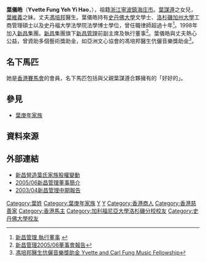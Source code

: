 '''葉儀皓'''（'''Yvette Fung Yeh Yi Hao'''，{{bd|1961年|||}}），祖籍[[浙江|浙江]][[寧波|寧波]][[鎮海|鎮海]][[庄市街道|庄市]]。[[葉謀遵|葉謀遵]]之女兒，[[葉維義|葉維義]]之妹。丈夫[[馮培邦|馮培邦]]醫生。葉儀皓持有[[史丹佛大學|史丹佛大學]]文學士、[[洛杉磯加州大學|洛杉磯加州大學]]工商管理碩士以及史丹福大學法學院法學博士學位，曾任職律師超過十年<ref>[http://www.synergis.com.hk/PDF/big5/prospectus_c.pdf 新昌管理 執行董事] {{webarchive|url=https://web.archive.org/web/20080820093432/http://www.synergis.com.hk/PDF/big5/prospectus_c.pdf |date=2008-08-20 }}</ref>。1998年加入[[新昌|新昌]]集團。[[新昌|新昌]]集團旗下[[新昌管理|新昌管理]]前副主席及執行董事<ref>[http://www.synergis.com.hk/PDF/annualrpt0506/directors_report.pdf 新昌管理2005/06董事會報告]{{dead link|date=2018年4月 |bot=InternetArchiveBot |fix-attempted=yes }}</ref>。葉儀皓與丈夫熱心公益，曾資助多個藝術獎助金，如亞洲文心協會的馮培邦醫生伉儷音樂獎助金<ref>[http://www.asianculturalcouncil.org/hkap/documents/ACCNewsletter2007.pdf 馮培邦醫生伉儷音樂獎助金 Yvette and Carl Fung Music Fellowship]{{dead link|date=2018年4月 |bot=InternetArchiveBot |fix-attempted=yes }}</ref>。

==名下馬匹==
她是[[香港賽馬會|香港賽馬會]]的會員，名下馬匹包括與父親葉謀遵合夥擁有的「好好的」。

==參見==
*[[葉庚年家族|葉庚年家族]]

==資料來源==
{{reflist|2}}

==外部連結==
*[http://main.ednews.hk/listedco/listconews/sehk/20071101/LTN20071101464_C.pdf 新昌營造葉氏家族股權變動]{{dead link|date=2018年4月 |bot=InternetArchiveBot |fix-attempted=yes }}
*[http://www.synergis.com.hk/PDF/annualrpt0506/directors_report.pdf 2005/06新昌管理董事簡介]{{dead link|date=2018年4月 |bot=InternetArchiveBot |fix-attempted=yes }}
*[https://web.archive.org/web/20090106200905/http://www.synergis.com.hk/PDF/big5/CWF101.0304.pdf 2003/04新昌管理中期報告]

{{HK-bio-stub}}
{{DEFAULTSORT:Yeh}}
[[Category:葉姓|Category:葉姓]]
[[Category:葉庚年家族|Category:葉庚年家族]]
[[Category:镇海县人|Y]]
[[Category:香港寧波人|Y]]
[[Category:香港商人|Category:香港商人]]
[[Category:香港慈善家|Category:香港慈善家]]
[[Category:香港馬主|Category:香港馬主]]
[[Category:加利福尼亞大學洛杉磯分校校友|Category:加利福尼亞大學洛杉磯分校校友]]
[[Category:史丹佛大學校友|Category:史丹佛大學校友]]